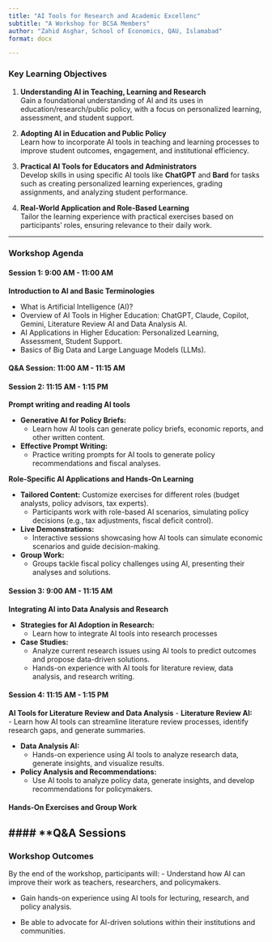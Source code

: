---
title: "AI Tools for Research and Academic Excellenc"
subtitle: "A Workshop for BCSA Members" 
author: "Zahid Asghar, School of Economics, QAU, Islamabad"
format: docx

---

### [**Key Learning Objectives**]{.yellow}

1. **Understanding AI in Teaching, Learning and Research**  
   Gain a foundational understanding of AI and its uses in education/research/public policy, with a focus on personalized learning, assessment, and student support.
   

2. **Adopting AI in Education and Public Policy**  
   Learn how to incorporate AI tools in teaching and learning processes to improve student outcomes, engagement, and institutional efficiency.

3. **Practical AI Tools for Educators and Administrators**  
   Develop skills in using specific AI tools like **ChatGPT** and **Bard** for tasks such as creating personalized learning experiences, grading assignments, and analyzing student performance.

4. **Real-World Application and Role-Based Learning**  
   Tailor the learning experience with practical exercises based on participants’ roles, ensuring relevance to their daily work.

---

### [**Workshop Agenda**]{.yellow}

#### **Session 1: 9:00 AM - 11:00 AM**
**Introduction to AI and Basic Terminologies**

- What is Artificial Intelligence (AI)?
- Overview of AI Tools in Higher Education: ChatGPT, Claude, Copilot, Gemini, Literature Review AI and Data Analysis AI.
- AI Applications in Higher Education: Personalized Learning, Assessment, Student Support.
- Basics of Big Data and Large Language Models (LLMs).

#### **Q&A Session: 11:00 AM - 11:15 AM**

#### **Session 2: 11:15 AM - 1:15 PM**

**Prompt writing and reading AI tools**

- **Generative AI for Policy Briefs:**  
   - Learn how AI tools can generate policy briefs, economic reports, and other written content. 
   
- **Effective Prompt Writing:**  
   - Practice writing prompts for AI tools to generate policy recommendations and fiscal analyses. 




**Role-Specific AI Applications and Hands-On Learning**

- **Tailored Content:** Customize exercises for different roles (budget analysts, policy advisors, tax experts).  
   - Participants work with role-based AI scenarios, simulating policy decisions (e.g., tax adjustments, fiscal deficit control).
- **Live Demonstrations:**  
   - Interactive sessions showcasing how AI tools can simulate economic scenarios and guide decision-making.
- **Group Work:**  
   - Groups tackle fiscal policy challenges using AI, presenting their analyses and solutions.


#### **Session 3: 9:00 AM - 11:15 AM**

**Integrating AI into Data Analysis and Research**

- **Strategies for AI Adoption in Research:**  
   - Learn how to integrate AI tools into research processes
- **Case Studies:**
   - Analyze current research issues using AI tools to predict outcomes and propose data-driven solutions.
   - Hands-on experience with AI tools for literature review, data analysis, and research writing.
   
#### Session 4: 11:15 AM - 1:15 PM

**AI Tools for Literature Review and Data Analysis** 
- **Literature Review AI:**  
   - Learn how AI tools can streamline literature review processes, identify research gaps, and generate summaries. 
   
- **Data Analysis AI:**  
   - Hands-on experience using AI tools to analyze research data, generate insights, and visualize results. 
  
- **Policy Analysis and Recommendations:** 
   - Use AI tools to analyze policy data, generate insights, and develop recommendations for policymakers.

#### Hands-On Exercises and Group Work


#### **Q&A Sessions
---

### [**Workshop Outcomes**]{.yellow}

By the end of the workshop, participants will: 
- Understand how AI can improve their work as teachers, researchers, and policymakers.

- Gain hands-on experience using AI tools for lecturing, research, and policy analysis. 

- Be able to advocate for AI-driven solutions within their institutions and communities.
